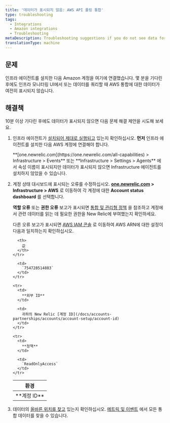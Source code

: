 ```yaml
---
title: '데이터가 표시되지 않음: AWS API 폴링 통합'
type: troubleshooting
tags:
  - Integrations
  - Amazon integrations
  - Troubleshooting
metaDescription: Troubleshooting suggestions if you do not see data for your Amazon/AWS integrations in the New Relic infrastructure UI.
translationType: machine
---
```


## 문제

인프라 에이전트를 설치한 다음 Amazon 계정을 여기에 연결했습니다. 몇 분을 기다린 후에도 인프라 모니터링 UI에서 또는 데이터를 쿼리할 때 AWS 통합에 대한 데이터가 여전히 표시되지 않습니다.

## 해결책

10분 이상 기다린 후에도 데이터가 표시되지 않으면 다음 문제 해결 제안을 시도해 보세요.

1. 인프라 에이전트가 [설치되어 제대로 실행되고](/docs/infrastructure/new-relic-infrastructure/troubleshooting/no-data-appears-infrastructure) 있는지 확인하십시오. **먼저** 인프라 에이전트를 설치한 다음 AWS 계정에 연결해야 합니다.

   <Callout variant="tip">
     **[one.newrelic.com](https://one.newrelic.com/all-capabilities) > Infrastructure > Events** 또는 **Infrastructure > Settings > Agents** 에서 속성 이름이 표시되지만 데이터가 표시되지 않으면 Infrastructure 에이전트를 설치하지 않았을 수 있습니다.
   </Callout>

2. 계정 상태 대시보드에 표시되는 오류를 수정하십시오. **[one.newrelic.com](https://one.newrelic.com/all-capabilities) > Infrastructure > AWS** 로 이동하여 각 계정에 대한 **Account status dashboard** 를 선택합니다.

   **역할 오류** 또는 **권한 오류** 보고가 표시되면 [통합 및 관리형 정책](/docs/integrations/amazon-integrations/getting-started/integrations-managed-policies) 을 참조하고 계정에서 관련 데이터를 읽는 데 필요한 권한을 New Relic에 부여했는지 확인하세요.

   다른 오류 보고가 표시되면 [AWS IAM 콘솔](https://console.aws.amazon.com/iam/home?#/roles) 로 이동하여 AWS ARN에 대한 설정이 다음과 일치하는지 확인하십시오.

   <table>
     <thead>
       <tr>
         <th>
           환경
         </th>

         <th>
           값
         </th>
       </tr>
     </thead>

     <tbody>
       <tr>
         <td>
           **계정 ID**
         </td>

         <td>
           `754728514883`
         </td>
       </tr>

       <tr>
         <td>
           **외부 ID**
         </td>

         <td>
           귀하의 New Relic [계정 ID](/docs/accounts-partnerships/accounts/account-setup/account-id)
         </td>
       </tr>

       <tr>
         <td>
           **정책**
         </td>

         <td>
           `ReadOnlyAccess`
         </td>
       </tr>
     </tbody>
   </table>

3. 데이터의 [올바른 위치를 찾고](/docs/infrastructure/integrations-getting-started/getting-started/understand-integration-data-data-types#metric) 있는지 확인하십시오. [메트릭 및 이벤트](/docs/query-your-data/explore-query-data/data-explorer/introduction-data-explorer) 에서 모든 통합 데이터를 찾을 수 있습니다.